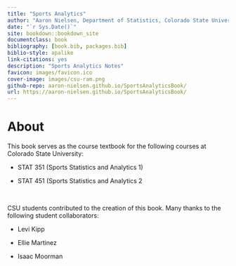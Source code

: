 ```yaml
--- 
title: "Sports Analytics"
author: "Aaron Nielsen, Department of Statistics, Colorado State University"
date: "`r Sys.Date()`"
site: bookdown::bookdown_site
documentclass: book
bibliography: [book.bib, packages.bib]
biblio-style: apalike
link-citations: yes
description: "Sports Analytics Notes"
favicon: images/favicon.ico
cover-image: images/csu-ram.png
github-repo: aaron-nielsen.github.io/SportsAnalyticsBook/
url: https://aaron-nielsen.github.io/SportsAnalyticsBook/
---
```




# About {-}

This book serves as the course textbook for the following courses at Colorado State University:

* STAT 351 (Sports Statistics and Analytics 1)

* STAT 451 (Sports Statistics and Analytics 2

\

CSU students contributed to the creation of this book. Many thanks to the following student collaborators:

* Levi Kipp

* Ellie Martinez

* Isaac Moorman

<!-- usethis::use_git() -->

